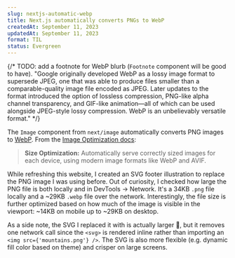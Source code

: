 ```yaml
---
slug: nextjs-automatic-webp
title: Next.js automatically converts PNGs to WebP
createdAt: September 11, 2023
updatedAt: September 11, 2023
format: TIL
status: Evergreen
---
```


{/* TODO: add a footnote for WebP blurb (`Footnote` component will be good to have). "Google originally developed WebP as a lossy image format to supersede JPEG, one that was able to produce files smaller than a comparable-quality image file encoded as JPEG. Later updates to the format introduced the option of lossless compression, PNG-like alpha channel transparency, and GIF-like animation—all of which can be used alongside JPEG-style lossy compression. WebP is an unbelievably versatile format." */}

The `Image` component from `next/image` automatically converts PNG images to [WebP](https://web.dev/learn/images/webp/). From the [Image Optimization docs](https://nextjs.org/docs/app/building-your-application/optimizing/images):

> **Size Optimization:** Automatically serve correctly sized images for each device, using modern image formats like WebP and AVIF.

While refreshing this website, I created an SVG footer illustration to replace the PNG image I was using before. Out of curiosity, I checked how large the PNG file is both locally and in DevTools → Network. It's a 34KB `.png` file locally and a ~29KB `.webp` file over the network. Interestingly, the file size is further optimized based on how much of the image is visible in the viewport: ~14KB on mobile up to ~29KB on desktop.

As a side note, the SVG I replaced it with is actually larger 😬, but it removes one network call since the `<svg>` is rendered inline rather than importing an `<img src={'mountains.png'} />`. The SVG is also more flexible (e.g. dynamic fill color based on theme) and crisper on large screens.
